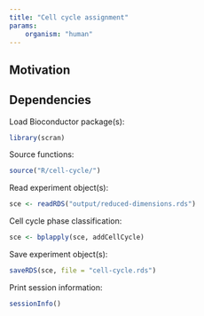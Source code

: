```yaml
---
title: "Cell cycle assignment"
params:
    organism: "human"
---
```


## Motivation

## Dependencies

Load Bioconductor package(s):

```r
library(scran)
```

Source functions:

```r
source("R/cell-cycle/")
```

Read experiment object(s):

```r
sce <- readRDS("output/reduced-dimensions.rds")
```

Cell cycle phase classification:

```r
sce <- bplapply(sce, addCellCycle)
```

Save experiment object(s):

```r
saveRDS(sce, file = "cell-cycle.rds")
```

Print session information:

```r
sessionInfo()
```
